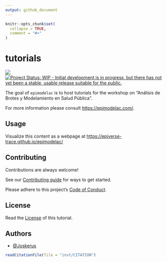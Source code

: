 ```yaml
---
output: github_document
---
```


<!-- README.md is generated from README.Rmd. Please edit that file -->

```r
knitr::opts_chunk$set(
  collapse = TRUE,
  comment = "#>"
)
```

# tutorials

<!-- badges: start -->
[![](https://img.shields.io/badge/lifecycle-experimental-orange.svg)](https://lifecycle.r-lib.org/articles/stages.html#experimental)
[![Project Status: WIP - Initial development is in progress, but there has not yet been a stable, usable release suitable for the public.](https://www.repostatus.org/badges/latest/wip.svg)](https://www.repostatus.org/#wip)
<!-- badges: end -->

The goal of `epimodelac` is to host tutorials for the workshop on "Análisis de Brotes y Modelamiento en Salud Pública". 

For more information please consult <https://epimodelac.com/>.

## Usage

Visualize this content as a webpage at <https://epiverse-trace.github.io/epimodelac/>

<!-- To build the website locally, please refer to [the contributing guidelines](CONTRIBUTING.md). -->

## Contributing

Contributions are always welcome!

See our [Contributing guide](CONTRIBUTING.md) for ways to get started.

Please adhere to this project's [Code of Conduct](CODE_OF_CONDUCT.md).

<!-- ## Support -->

<!-- Please see our [Getting help guide](/.github/SUPPORT.md) for support. -->

## License

Read the [License](LICENSE.md) of this tutorial.

## Authors

- [@Joskerus](https://github.com/Joskerus/)

```r
readCitationFile(file = "inst/CITATION")
```
